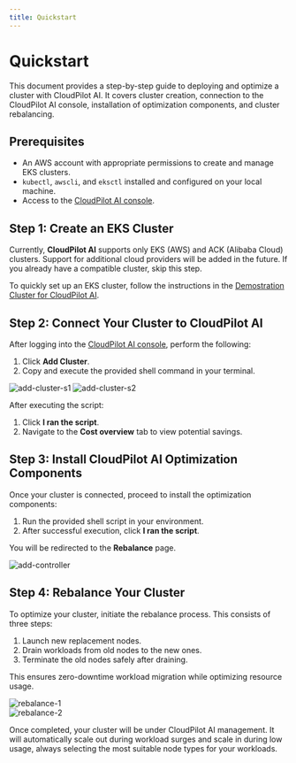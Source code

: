 ```yaml
---
title: Quickstart
---
```


# Quickstart

This document provides a step-by-step guide to deploying and optimize a cluster with CloudPilot AI. It covers cluster creation, connection to the CloudPilot AI console, installation of optimization components, and cluster rebalancing.

## Prerequisites

- An AWS account with appropriate permissions to create and manage EKS clusters.
- `kubectl`, `awscli`, and `eksctl` installed and configured on your local machine.
- Access to the [CloudPilot AI console](https://console.cloudpilot.ai).

## Step 1: Create an EKS Cluster

Currently, **CloudPilot AI** supports only EKS (AWS) and ACK (Alibaba Cloud) clusters. Support for additional cloud providers will be added in the future. If you already have a compatible cluster, skip this step.

To quickly set up an EKS cluster, follow the instructions in the [Demostration Cluster for CloudPilot AI](https://github.com/cloudpilot-ai/examples/tree/main/clusters/eks-ondemand).

## Step 2: Connect Your Cluster to CloudPilot AI

After logging into the [CloudPilot AI console](https://console.cloudpilot.ai), perform the following:

1. Click **Add Cluster**.
2. Copy and execute the provided shell command in your terminal.

![add-cluster-s1](./img/add-cluster-s1.png)
![add-cluster-s2](./img/add-cluster-s2.png)

After executing the script:
1. Click **I ran the script**.
2. Navigate to the **Cost overview** tab to view potential savings.

## Step 3: Install CloudPilot AI Optimization Components

Once your cluster is connected, proceed to install the optimization components:

1. Run the provided shell script in your environment.
2. After successful execution, click **I ran the script**.

You will be redirected to the **Rebalance** page.

![add-controller](./img/add-controller.png)

## Step 4: Rebalance Your Cluster

To optimize your cluster, initiate the rebalance process. This consists of three steps:

1. Launch new replacement nodes.
2. Drain workloads from old nodes to the new ones.
3. Terminate the old nodes safely after draining.

This ensures zero-downtime workload migration while optimizing resource usage.

![rebalance-1](./img/rebalance-s1.png)  
![rebalance-2](./img/rebalance-s2.png)

Once completed, your cluster will be under CloudPilot AI management. It will automatically scale out during workload surges and scale in during low usage, always selecting the most suitable node types for your workloads.
